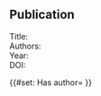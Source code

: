 == Publication ==
; Title: {{{Title|}}}
; Authors: {{{Authors|}}}
; Year: {{{Year|}}}
; DOI: {{{DOI|}}}

{{#set: Has author={{{Authors|}}} }}

